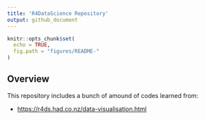 ```yaml
---
title: 'R4DataScience Repository'
output: github_document
---
```


<!-- README.md is generated from README.Rmd. Please edit that file -->

```r
knitr::opts_chunk$set(
  echo = TRUE,
  fig.path = "figures/README-"
)
```

## Overview

This repository includes a bunch of amound of codes learned from:

* <https://r4ds.had.co.nz/data-visualisation.html>
